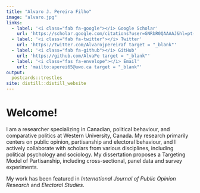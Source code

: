 ```yaml
---
title: "Alvaro J. Pereira Filho"
image: "alvaro.jpg"
links:
  - label: '<i class="fab fa-google"></i> Google Scholar'
    url: 'https://scholar.google.com/citations?user=GNRbR0QAAAAJ&hl=pt-BR&oi=ao target = "_blank"'
  - label: '<i class="fab fa-twitter"></i> Twitter'
    url: 'https://twitter.com/Alvarojpereiraf target = "_blank"'
  - label: '<i class="fab fa-github"></i> GitHub'
    url: 'https://github.com/AlvaPe target = "_blank"'
  - label: '<i class="fas fa-envelope"></i> Email'
    url: 'mailto:aperei65@uwo.ca target = "_blank"'
output:
  postcards::trestles
site: distill::distill_website  
---
```

 
# Welcome!

I am a researcher specializing in Canadian, political behaviour, and comparative politics at Western University, Canada. My research primarily centers on public opinion, partisanship and electoral behaviour, and I actively collaborate with scholars from various disciplines, including political psychology and sociology. My dissertation proposes a Targeting Model of Partisanship, including cross-sectional, panel data and survey experiments.  

My work has been featured in *International Journal of Public Opinion Research* and *Electoral Studies*. 
